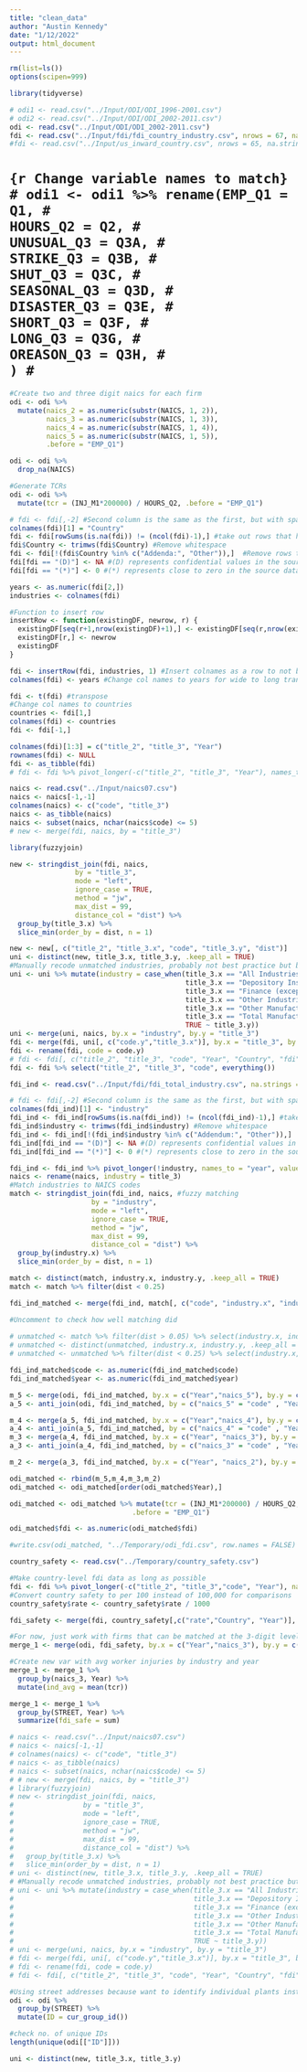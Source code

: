 ```yaml
---
title: "clean_data"
author: "Austin Kennedy"
date: "1/12/2022"
output: html_document
---
```


```r
rm(list=ls())
options(scipen=999)
```

```r
library(tidyverse)
```

```r
# odi1 <- read.csv("../Input/ODI/ODI_1996-2001.csv")
# odi2 <- read.csv("../Input/ODI/ODI_2002-2011.csv")
odi <- read.csv("../Input/ODI/ODI_2002-2011.csv")
fdi <- read.csv("../Input/fdi/fdi_country_industry.csv", nrows = 67, na.strings = "n.s.", check.names = FALSE)
#fdi <- read.csv("../Input/us_inward_country.csv", nrows = 65, na.strings = "n.s.", check.names = FALSE)
```

# ```{r Change variable names to match}
# odi1 <- odi1 %>% rename(EMP_Q1 = Q1,
#                         HOURS_Q2 = Q2,
#                         UNUSUAL_Q3 = Q3A,
#                         STRIKE_Q3 = Q3B,
#                         SHUT_Q3 = Q3C,
#                         SEASONAL_Q3 = Q3D,
#                         DISASTER_Q3 = Q3E,
#                         SHORT_Q3 = Q3F,
#                         LONG_Q3 = Q3G,
#                         OREASON_Q3 = Q3H,
#                         )
# ```
```r
#Create two and three digit naics for each firm
odi <- odi %>%
  mutate(naics_2 = as.numeric(substr(NAICS, 1, 2)),
         naics_3 = as.numeric(substr(NAICS, 1, 3)),
         naics_4 = as.numeric(substr(NAICS, 1, 4)),
         naics_5 = as.numeric(substr(NAICS, 1, 5)),
         .before = "EMP_Q1")

odi <- odi %>%
  drop_na(NAICS)

#Generate TCRs
odi <- odi %>%
  mutate(tcr = (INJ_M1*200000) / HOURS_Q2, .before = "EMP_Q1")

```

```r
# fdi <- fdi[,-2] #Second column is the same as the first, but with spacing
colnames(fdi)[1] = "Country"
fdi <- fdi[rowSums(is.na(fdi)) != (ncol(fdi)-1),] #take out rows that have all NAs
fdi$Country <- trimws(fdi$Country) #Remove whitespace
fdi <- fdi[!(fdi$Country %in% c("Addenda:", "Other")),]  #Remove rows that aren't useful
fdi[fdi == "(D)"] <- NA #(D) represents confidential values in the source data
fdi[fdi == "(*)"] <- 0 #(*) represents close to zero in the source data

years <- as.numeric(fdi[2,])
industries <- colnames(fdi)

#Function to insert row
insertRow <- function(existingDF, newrow, r) {
  existingDF[seq(r+1,nrow(existingDF)+1),] <- existingDF[seq(r,nrow(existingDF)),]
  existingDF[r,] <- newrow
  existingDF
}

fdi <- insertRow(fdi, industries, 1) #Insert colnames as a row to not be lost
colnames(fdi) <- years #Change col names to years for wide to long transition

fdi <- t(fdi) #transpose
#Change col names to countries
countries <- fdi[1,] 
colnames(fdi) <- countries
fdi <- fdi[-1,]

colnames(fdi)[1:3] = c("title_2", "title_3", "Year")
rownames(fdi) <- NULL
fdi <- as_tibble(fdi)
# fdi <- fdi %>% pivot_longer(-c("title_2", "title_3", "Year"), names_to = "Country", values_to = "fdi") #Wide to long
```

```r
naics <- read.csv("../Input/naics07.csv")
naics <- naics[-1,-1]
colnames(naics) <- c("code", "title_3")
naics <- as_tibble(naics)
naics <- subset(naics, nchar(naics$code) <= 5)
# new <- merge(fdi, naics, by = "title_3")

library(fuzzyjoin)

new <- stringdist_join(fdi, naics,
                by = "title_3",
                mode = "left",
                ignore_case = TRUE,
                method = "jw",
                max_dist = 99,
                distance_col = "dist") %>%
  group_by(title_3.x) %>%
  slice_min(order_by = dist, n = 1)

new <- new[, c("title_2", "title_3.x", "code", "title_3.y", "dist")]
uni <- distinct(new, title_3.x, title_3.y, .keep_all = TRUE)
#Manually recode unmatched industries, probably not best practice but best I can do
uni <- uni %>% mutate(industry = case_when(title_3.x == "All Industries Total" ~ "All Industries Total",
                                           title_3.x == "Depository Institutions" ~ "Credit Intermediation and Related Activities",
                                           title_3.x == "Finance (except depository institutions) and insurance" ~ "Finance and Insurance",
                                           title_3.x == "Other Industries" ~ "Other Industries",
                                           title_3.x == "Other Manufacturing" ~ "Manufacturing",
                                           title_3.x == "Total Manufacturing" ~ "Manufacturing",
                                           TRUE ~ title_3.y))
uni <- merge(uni, naics, by.x = "industry", by.y = "title_3")
fdi <- merge(fdi, uni[, c("code.y","title_3.x")], by.x = "title_3", by.y = "title_3.x", all.x = TRUE)
fdi <- rename(fdi, code = code.y)
# fdi <- fdi[, c("title_2", "title_3", "code", "Year", "Country", "fdi")]
fdi <- fdi %>% select("title_2", "title_3", "code", everything())
```

```r
fdi_ind <- read.csv("../Input/fdi/fdi_total_industry.csv", na.strings = "n.s.", check.names = FALSE)
```

```r
# fdi <- fdi[,-2] #Second column is the same as the first, but with spacing
colnames(fdi_ind)[1] <- "industry"
fdi_ind <- fdi_ind[rowSums(is.na(fdi_ind)) != (ncol(fdi_ind)-1),] #take out rows that have all NAs
fdi_ind$industry <- trimws(fdi_ind$industry) #Remove whitespace
fdi_ind <- fdi_ind[!(fdi_ind$industry %in% c("Addendum:", "Other")),]  #Remove rows that aren't useful
fdi_ind[fdi_ind == "(D)"] <- NA #(D) represents confidential values in the source data
fdi_ind[fdi_ind == "(*)"] <- 0 #(*) represents close to zero in the source data

fdi_ind <- fdi_ind %>% pivot_longer(!industry, names_to = "year", values_to = "fdi")
naics <- rename(naics, industry = title_3)
#Match industries to NAICS codes
match <- stringdist_join(fdi_ind, naics, #fuzzy matching
                    by = "industry",
                    mode = "left",
                    ignore_case = TRUE,
                    method = "jw",
                    max_dist = 99,
                    distance_col = "dist") %>%
  group_by(industry.x) %>%
  slice_min(order_by = dist, n = 1)

match <- distinct(match, industry.x, industry.y, .keep_all = TRUE)
match <- match %>% filter(dist < 0.25)

fdi_ind_matched <- merge(fdi_ind, match[, c("code", "industry.x", "industry.y")], by.x = "industry", by.y = "industry.x")

#Uncomment to check how well matching did
  
# unmatched <- match %>% filter(dist > 0.05) %>% select(industry.x, industry.y, dist)
# unmatched <- distinct(unmatched, industry.x, industry.y, .keep_all = TRUE)
# unmatched <- unmatched %>% filter(dist < 0.25) %>% select(industry.x, industry.y, dist)

fdi_ind_matched$code <- as.numeric(fdi_ind_matched$code)
fdi_ind_matched$year <- as.numeric(fdi_ind_matched$year)

```

```r
m_5 <- merge(odi, fdi_ind_matched, by.x = c("Year","naics_5"), by.y = c("year","code"))
a_5 <- anti_join(odi, fdi_ind_matched, by = c("naics_5" = "code" , "Year" = "year"))#find rows that weren't matched

m_4 <- merge(a_5, fdi_ind_matched, by.x = c("Year","naics_4"), by.y = c("year","code")) #merge only unmatched
a_4 <- anti_join(a_5, fdi_ind_matched, by = c("naics_4" = "code" , "Year" = "year"))#find rows that weren't matched
m_3 <- merge(a_4, fdi_ind_matched, by.x = c("Year", "naics_3"), by.y = c("year", "code"))
a_3 <- anti_join(a_4, fdi_ind_matched, by = c("naics_3" = "code" , "Year" = "year"))

m_2 <- merge(a_3, fdi_ind_matched, by.x = c("Year", "naics_2"), by.y = c("year", "code"))

odi_matched <- rbind(m_5,m_4,m_3,m_2)
odi_matched <- odi_matched[order(odi_matched$Year),]

odi_matched <- odi_matched %>% mutate(tcr = (INJ_M1*200000) / HOURS_Q2,
                              .before = "EMP_Q1")

odi_matched$fdi <- as.numeric(odi_matched$fdi)
```

```r
#write.csv(odi_matched, "../Temporary/odi_fdi.csv", row.names = FALSE)
```

```r
country_safety <- read.csv("../Temporary/country_safety.csv")
```

```r
#Make country-level fdi data as long as possible
fdi <- fdi %>% pivot_longer(-c("title_2", "title_3","code", "Year"), names_to = "Country", values_to = "fdi") #Wide to long
#Convert country safety to per 100 instead of 100,000 for comparisons
country_safety$rate <- country_safety$rate / 1000

fdi_safety <- merge(fdi, country_safety[,c("rate","Country", "Year")], by = c("Country", "Year"))

#For now, just work with firms that can be matched at the 3-digit level
merge_1 <- merge(odi, fdi_safety, by.x = c("Year","naics_3"), by.y = c("Year","code"))

#Create new var with avg worker injuries by industry and year
merge_1 <- merge_1 %>%
  group_by(naics_3, Year) %>%
  mutate(ind_avg = mean(tcr))

merge_1 <- merge_1 %>% 
  group_by(STREET, Year) %>%
  summarize(fdi_safe = sum)
```


```r
# naics <- read.csv("../Input/naics07.csv")
# naics <- naics[-1,-1]
# colnames(naics) <- c("code", "title_3")
# naics <- as_tibble(naics)
# naics <- subset(naics, nchar(naics$code) <= 5)
# # new <- merge(fdi, naics, by = "title_3")
# library(fuzzyjoin)
# new <- stringdist_join(fdi, naics,
#                 by = "title_3",
#                 mode = "left",
#                 ignore_case = TRUE,
#                 method = "jw",
#                 max_dist = 99,
#                 distance_col = "dist") %>%
#   group_by(title_3.x) %>%
#   slice_min(order_by = dist, n = 1)
# uni <- distinct(new, title_3.x, title_3.y, .keep_all = TRUE)
# #Manually recode unmatched industries, probably not best practice but best I can do
# uni <- uni %>% mutate(industry = case_when(title_3.x == "All Industries Total" ~ "All Industries Total",
#                                            title_3.x == "Depository Institutions" ~ "Credit Intermediation and Related Activities",
#                                            title_3.x == "Finance (except depository institutions) and insurance" ~ "Finance and Insurance",
#                                            title_3.x == "Other Industries" ~ "Other Industries",
#                                            title_3.x == "Other Manufacturing" ~ "Manufacturing",
#                                            title_3.x == "Total Manufacturing" ~ "Manufacturing",
#                                            TRUE ~ title_3.y))
# uni <- merge(uni, naics, by.x = "industry", by.y = "title_3")
# fdi <- merge(fdi, uni[, c("code.y","title_3.x")], by.x = "title_3", by.y = "title_3.x", all.x = TRUE)
# fdi <- rename(fdi, code = code.y)
# fdi <- fdi[, c("title_2", "title_3", "code", "Year", "Country", "fdi")]
```





```r
#Using street addresses because want to identify individual plants instead of firms
odi <- odi %>%
  group_by(STREET) %>%
  mutate(ID = cur_group_id())

#check no. of unique IDs
length(unique(odi[["ID"]]))
```

```r
uni <- distinct(new, title_3.x, title_3.y)
```


















